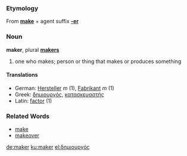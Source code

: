 ===Etymology===
From '''[[make]]''' + agent suffix '''[[-er]]'''

===Noun===
'''maker''', plural '''[[makers]]'''

# one who makes; person or thing that makes or produces something

====Translations====
{{Top}}
*German: [[Hersteller]] ''m'' (1), [[Fabrikant]] ''m'' (1)
*Greek: [[:el:δημιουργός|δημιουργός]], [[:el:κατασκευαστής|κατασκευαστής]]
*Latin: [[factor]] (1)
{{Mid}}
{{Bottom}}


===Related Words===
*[[make]]
*[[makeover]]


[[de:maker]]
[[ku:maker]]
[[el:δημιουργός]]